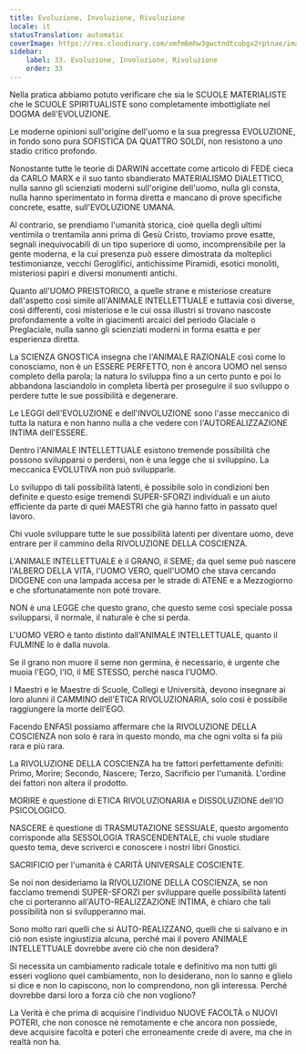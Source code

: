 ```yaml
---
title: Evoluzione, Involuzione, Rivoluzione
locale: it
statusTranslation: automatic
coverImage: https://res.cloudinary.com/xmfm6mhw3gwctndtcubgx2rptnae/image/upload/v1740337243/small_cover_educacion_fundamental_a051170f1c.webp
sidebar:
    label: 33. Evoluzione, Involuzione, Rivoluzione
    order: 33
---
```

Nella pratica abbiamo potuto verificare che sia le SCUOLE MATERIALISTE che le SCUOLE SPIRITUALISTE sono completamente imbottigliate nel DOGMA dell'EVOLUZIONE.

Le moderne opinioni sull'origine dell'uomo e la sua pregressa EVOLUZIONE, in fondo sono pura SOFISTICA DA QUATTRO SOLDI, non resistono a uno stadio critico profondo.

Nonostante tutte le teorie di DARWIN accettate come articolo di FEDE cieca da CARLO MARX e il suo tanto sbandierato MATERIALISMO DIALETTICO, nulla sanno gli scienziati moderni sull'origine dell'uomo, nulla gli consta, nulla hanno sperimentato in forma diretta e mancano di prove specifiche concrete, esatte, sull'EVOLUZIONE UMANA.

Al contrario, se prendiamo l'umanità storica, cioè quella degli ultimi ventimila o trentamila anni prima di Gesù Cristo, troviamo prove esatte, segnali inequivocabili di un tipo superiore di uomo, incomprensibile per la gente moderna, e la cui presenza può essere dimostrata da molteplici testimonianze, vecchi Geroglifici, antichissime Piramidi, esotici monoliti, misteriosi papiri e diversi monumenti antichi.

Quanto all'UOMO PREISTORICO, a quelle strane e misteriose creature dall'aspetto così simile all'ANIMALE INTELLETTUALE e tuttavia così diverse, così differenti, così misteriose e le cui ossa illustri si trovano nascoste profondamente a volte in giacimenti arcaici del periodo Glaciale o Preglaciale, nulla sanno gli scienziati moderni in forma esatta e per esperienza diretta.

La SCIENZA GNOSTICA insegna che l'ANIMALE RAZIONALE così come lo conosciamo, non è un ESSERE PERFETTO, non è ancora UOMO nel senso completo della parola; la natura lo sviluppa fino a un certo punto e poi lo abbandona lasciandolo in completa libertà per proseguire il suo sviluppo o perdere tutte le sue possibilità e degenerare.

Le LEGGI dell'EVOLUZIONE e dell'INVOLUZIONE sono l'asse meccanico di tutta la natura e non hanno nulla a che vedere con l'AUTOREALIZZAZIONE INTIMA dell'ESSERE.

Dentro l'ANIMALE INTELLETTUALE esistono tremende possibilità che possono svilupparsi o perdersi, non è una legge che si sviluppino. La meccanica EVOLUTIVA non può svilupparle.

Lo sviluppo di tali possibilità latenti, è possibile solo in condizioni ben definite e questo esige tremendi SUPER-SFORZI individuali e un aiuto efficiente da parte di quei MAESTRI che già hanno fatto in passato quel lavoro.

Chi vuole sviluppare tutte le sue possibilità latenti per diventare uomo, deve entrare per il cammino della RIVOLUZIONE DELLA COSCIENZA.

L'ANIMALE INTELLETTUALE è il GRANO, il SEME; da quel seme può nascere l'ALBERO DELLA VITA, l'UOMO VERO, quell'UOMO che stava cercando DIOGENE con una lampada accesa per le strade di ATENE e a Mezzogiorno e che sfortunatamente non poté trovare.

NON è una LEGGE che questo grano, che questo seme così speciale possa svilupparsi, il normale, il naturale è che si perda.

L'UOMO VERO è tanto distinto dall'ANIMALE INTELLETTUALE, quanto il FULMINE lo è dalla nuvola.

Se il grano non muore il seme non germina, è necessario, è urgente che muoia l'EGO, l'IO, il ME STESSO, perché nasca l'UOMO.

I Maestri e le Maestre di Scuole, Collegi e Università, devono insegnare ai loro alunni il CAMMINO dell'ETICA RIVOLUZIONARIA, solo così è possibile raggiungere la morte dell'EGO.

Facendo ENFASI possiamo affermare che la RIVOLUZIONE DELLA COSCIENZA non solo è rara in questo mondo, ma che ogni volta si fa più rara e più rara.

La RIVOLUZIONE DELLA COSCIENZA ha tre fattori perfettamente definiti: Primo, Morire; Secondo, Nascere; Terzo, Sacrificio per l'umanità. L'ordine dei fattori non altera il prodotto.

MORIRE è questione di ETICA RIVOLUZIONARIA e DISSOLUZIONE dell'IO PSICOLOGICO.

NASCERE è questione di TRASMUTAZIONE SESSUALE, questo argomento corrisponde alla SESSOLOGIA TRASCENDENTALE, chi vuole studiare questo tema, deve scriverci e conoscere i nostri libri Gnostici.

SACRIFICIO per l'umanità è CARITÀ UNIVERSALE COSCIENTE.

Se noi non desideriamo la RIVOLUZIONE DELLA COSCIENZA, se non facciamo tremendi SUPER-SFORZI per sviluppare quelle possibilità latenti che ci porteranno all'AUTO-REALIZZAZIONE INTIMA, è chiaro che tali possibilità non si svilupperanno mai.

Sono molto rari quelli che si AUTO-REALIZZANO, quelli che si salvano e in ciò non esiste ingiustizia alcuna, perché mai il povero ANIMALE INTELLETTUALE dovrebbe avere ciò che non desidera?

Si necessita un cambiamento radicale totale e definitivo ma non tutti gli esseri vogliono quel cambiamento, non lo desiderano, non lo sanno e glielo si dice e non lo capiscono, non lo comprendono, non gli interessa. Perché dovrebbe darsi loro a forza ciò che non vogliono?

La Verità è che prima di acquisire l'individuo NUOVE FACOLTÀ o NUOVI POTERI, che non conosce né remotamente e che ancora non possiede, deve acquisire facoltà e poteri che erroneamente crede di avere, ma che in realtà non ha.

